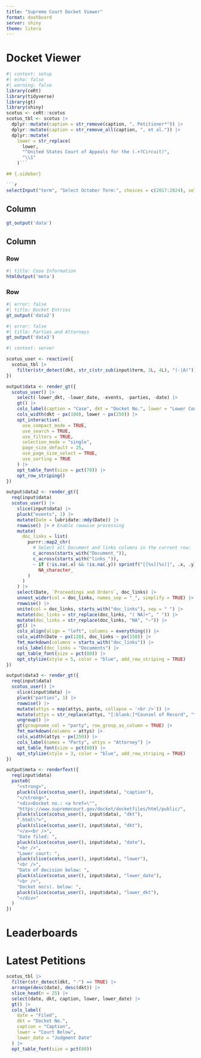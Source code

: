 ```yaml
---
title: "Supreme Court Docket Viewer"
format: dashboard
server: shiny
theme: litera
---
```


# Docket Viewer

```r
#| context: setup
#| echo: false
#| warning: false
library(ceRt)
library(tidyverse)
library(gt)
library(shiny)
scotus <- ceRt::scotus
scotus_tbl <- scotus |>
  dplyr::mutate(caption = str_remove(caption, ", Petitioner*")) |>
  dplyr::mutate(caption = str_remove_all(caption, ", et al.")) |>
  dplyr::mutate(
    lower = str_replace(
      lower,
      "^United States Court of Appeals for the (.+?Circuit)",
      "\\1"
    )```

## {.sidebar}

```r
selectInput("term", "Select October Term:", choices = c(2017:2024), selected = 2024)
```

## Column

```r
gt_output('data')
```

## Column

### Row {height=30%}

```r
#| title: Case Information
htmlOutput('meta')
```

### Row {.tabset height=70%}

```r
#| error: false
#| title: Docket Entries
gt_output('data2')
```

```r
#| error: false
#| title: Parties and Attorneys
gt_output('data3')
```

```r
#| context: server

scotus_user <- reactive({
  scotus_tbl |>
    filter(str_detect(dkt, str_c(str_sub(input$term, 3L, 4L), "(-|A)")) == TRUE)
})

output$data <- render_gt({
  scotus_user() |>
    select(-lower_dkt, -lower_date, -events, -parties, -date) |>
    gt() |>
    cols_label(caption = "Case", dkt = "Docket No.", lower = "Lower Court") |>
    cols_width(dkt ~ px(100), lower ~ px(250)) |>
    opt_interactive(
      use_compact_mode = TRUE,
      use_search = TRUE,
      use_filters = TRUE,
      selection_mode = "single",
      page_size_default = 25,
      use_page_size_select = TRUE,
      use_sorting = TRUE
    ) |>
    opt_table_font(size = pct(70)) |>
    opt_row_striping()
})

output$data2 <- render_gt({
  req(input$data)
  scotus_user() |>
    slice(input$data) |>
    pluck("events", 1) |>
    mutate(Date = lubridate::mdy(Date)) |>
    rowwise() |> # Enable rowwise processing
    mutate(
      doc_links = list(
        purrr::map2_chr(
          # Select all Document and links columns in the current row:
          c_across(starts_with("Document_")),
          c_across(starts_with("links_")),
          ~ if (!is.na(.x) && !is.na(.y)) sprintf("[[%s](%s)]", .x, .y) else
            NA_character_
        )
      )
    ) |>
    select(Date, `Proceedings and Orders`, doc_links) |>
    unnest_wider(col = doc_links, names_sep = "_", simplify = TRUE) |>
    rowwise() |>
    unite(col = doc_links, starts_with("doc_links"), sep = " ") |>
    mutate(doc_links = str_replace(doc_links, "( NA)+", " ")) |>
    mutate(doc_links = str_replace(doc_links, "NA", "–")) |>
    gt() |>
    cols_align(align = "left", columns = everything()) |>
    cols_width(Date ~ px(120), doc_links ~ px(150)) |>
    fmt_markdown(columns = starts_with("doc_links")) |>
    cols_label(doc_links = "Documents") |>
    opt_table_font(size = pct(80)) |>
    opt_stylize(style = 5, color = "blue", add_row_striping = TRUE)
})

output$data3 <- render_gt({
  req(input$data)
  scotus_user() |>
    slice(input$data) |>
    pluck("parties", 1) |>
    rowwise() |>
    mutate(attys = map(attys, paste, collapse = '<br />')) |>
    mutate(attys = str_replace(attys, "[:blank:]*Counsel of Record", "*")) |>
    ungroup() |>
    gt(groupname_col = "party", row_group_as_column = TRUE) |>
    fmt_markdown(columns = attys) |>
    cols_width(attys ~ px(250)) |>
    cols_label(names = "Party", attys = "Attorney") |>
    opt_table_font(size = pct(80)) |>
    opt_stylize(style = 3, color = "blue", add_row_striping = TRUE)
})

output$meta <- renderText({
  req(input$data)
  paste0(
    "<strong>",
    pluck(slice(scotus_user(), input$data), "caption"),
    "</strong>",
    "<div>Docket no.: <a href=\"",
    "https://www.supremecourt.gov/docket/docketfiles/html/public/",
    pluck(slice(scotus_user(), input$data), "dkt"),
    ".html\">",
    pluck(slice(scotus_user(), input$data), "dkt"),
    "</a><br />",
    "Date filed: ",
    pluck(slice(scotus_user(), input$data), "date"),
    "<br />",
    "Lower court: ",
    pluck(slice(scotus_user(), input$data), "lower"),
    "<br />",
    "Date of decision below: ",
    pluck(slice(scotus_user(), input$data), "lower_date"),
    "<br />",
    "Docket no(s). below: ",
    pluck(slice(scotus_user(), input$data), "lower_dkt"),
    "</div>"
  )
})

```

# Leaderboards


# Latest Petitions


```r
scotus_tbl |>
  filter(str_detect(dkt, "-") == TRUE) |>
  arrange(desc(date), desc(dkt)) |>
  slice_head(n = 25) |>
  select(date, dkt, caption, lower, lower_date) |>
  gt() |>
  cols_label(
    date = "Filed",
    dkt = "Docket No.",
    caption = "Caption",
    lower = "Court Below",
    lower_date = "Judgment Date"
  ) |>
  opt_table_font(size = pct(80))
```